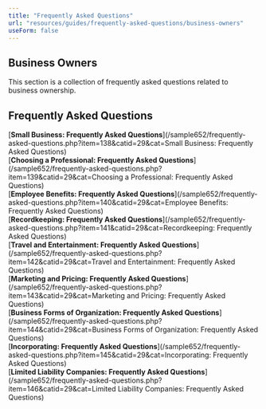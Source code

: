 ```yaml
---
title: "Frequently Asked Questions"
url: "resources/guides/frequently-asked-questions/business-owners"
useForm: false
---
```


Business Owners
---------------
  

This section is a collection of frequently asked questions related to business ownership.  
  

Frequently Asked Questions
--------------------------

[**Small Business: Frequently Asked Questions**](/sample652/frequently-asked-questions.php?item=138&catid=29&cat=Small Business: Frequently Asked Questions)  
[**Choosing a Professional: Frequently Asked Questions**](/sample652/frequently-asked-questions.php?item=139&catid=29&cat=Choosing a Professional: Frequently Asked Questions)  
[**Employee Benefits: Frequently Asked Questions**](/sample652/frequently-asked-questions.php?item=140&catid=29&cat=Employee Benefits: Frequently Asked Questions)  
[**Recordkeeping: Frequently Asked Questions**](/sample652/frequently-asked-questions.php?item=141&catid=29&cat=Recordkeeping: Frequently Asked Questions)  
[**Travel and Entertainment: Frequently Asked Questions**](/sample652/frequently-asked-questions.php?item=142&catid=29&cat=Travel and Entertainment: Frequently Asked Questions)  
[**Marketing and Pricing: Frequently Asked Questions**](/sample652/frequently-asked-questions.php?item=143&catid=29&cat=Marketing and Pricing: Frequently Asked Questions)  
[**Business Forms of Organization: Frequently Asked Questions**](/sample652/frequently-asked-questions.php?item=144&catid=29&cat=Business Forms of Organization: Frequently Asked Questions)  
[**Incorporating: Frequently Asked Questions**](/sample652/frequently-asked-questions.php?item=145&catid=29&cat=Incorporating: Frequently Asked Questions)  
[**Limited Liability Companies: Frequently Asked Questions**](/sample652/frequently-asked-questions.php?item=146&catid=29&cat=Limited Liability Companies: Frequently Asked Questions)  
